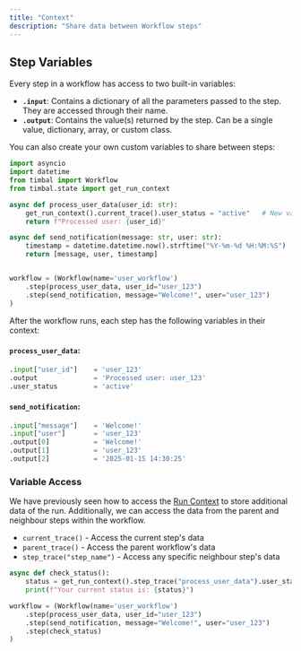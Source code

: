 ```yaml
---
title: "Context"
description: "Share data between Workflow steps"
---
```


## Step Variables
Every step in a workflow has access to two built-in variables:

- **`.input`**: Contains a dictionary of all the parameters passed to the step. They are accessed through their name.
- **`.output`**: Contains the value(s) returned by the step. Can be a single value, dictionary, array, or custom class.

You can also create your own custom variables to share between steps:

```python
import asyncio
import datetime
from timbal import Workflow
from timbal.state import get_run_context

async def process_user_data(user_id: str):
    get_run_context().current_trace().user_status = "active"   # New variable
    return f"Processed user: {user_id}"

async def send_notification(message: str, user: str):
    timestamp = datetime.datetime.now().strftime("%Y-%m-%d %H:%M:%S")
    return [message, user, timestamp]


workflow = (Workflow(name='user_workflow')
    .step(process_user_data, user_id="user_123")
    .step(send_notification, message="Welcome!", user="user_123")
)
```

After the workflow runs, each step has the following variables in their context:

#### `process_user_data`:
```python
.input["user_id"]    = 'user_123'
.output              = 'Processed user: user_123'
.user_status         = 'active'
```

#### `send_notification`:
```python
.input["message"]    = 'Welcome!'
.input["user"]       = 'user_123'
.output[0]           = 'Welcome!'
.output[1]           = 'user_123'
.output[2]           = '2025-01-15 14:30:25'
```


### Variable Access
We have previously seen how to access the [Run Context](../core-concepts/context/#accessing-the-runcontext) to store additional data of the run.
Additionally, we can access the data from the parent and neighbour steps within the workflow.

- `current_trace()` - Access the current step's data
- `parent_trace()` - Access the parent workflow's data
- `step_trace("step_name")` - Access any specific neighbour step's data

```python
async def check_status():
    status = get_run_context().step_trace("process_user_data").user_status
    print(f"Your current status is: {status}")

workflow = (Workflow(name='user_workflow')
    .step(process_user_data, user_id="user_123")
    .step(send_notification, message="Welcome!", user="user_123")
    .step(check_status)
)
```
